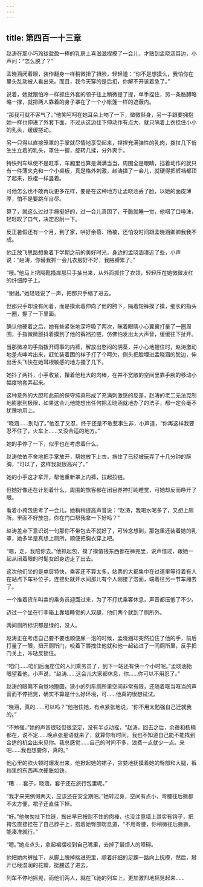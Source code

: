 ```yaml
---
---
---
```

title: 第四百一十三章
---




赵涛在那小巧玲珑盈盈一捧的乳房上喜滋滋捏摸了一会儿，才贴到孟晓涵耳边，小声问：“怎么脱了？”

孟晓涵闭着眼，装作翻身一样稍微扭了扭脸，轻轻道：“你不是想摸么，我怕你在里头乱动被人看出来。而且，我今天穿的是后扣，你解不开该着急了。”

说着，她就跟怕冷一样抓住外套的领子往上稍微提了提，单手捏住，另一条胳膊略略一撑，就把两人靠着的身子罩在了一个小帐篷一样的遮蔽内。

“那我可就不客气了。”他笑呵呵在她耳朵上吻了一下，微微斜身，另一手跟要拥抱她一样也伸进了外套下面，不过从这边往下伸动作有点大，就只隔着上衣捻住小小的乳头，缓缓搓动。

另一只得以直接笼罩的手掌就尽情地享受起来，捏捏充满弹性的乳肉，拨拉几下俏生生立着的乳头，罩住一握，旋转几揉，分外爽手。

特快列车纵使不是旺季，车厢里也算是满满当当，周围全是眼睛，挡着动作的就只有一件薄夹克和一个小桌板，真是格外刺激，赵涛揉了一会儿，就硬得把裤裆都顶了起来，铁棍一样竖着。

可他怎么也不敢再玩更多花样，要是在这种地方让孟晓涵丢了脸，以她的面皮薄厚，怕不是要跳车自尽。

算了，就这么过过手瘾挺好的，过一会儿真困了，干脆就睡一觉，他咽了口唾沫，轻轻叹了口气，决定忍耐一下。

反正暑假还有一个月，到了家，哄好余蓓、杨楠，还怕没时间跟孟晓涵卿卿我我不成。

他正放飞思路想象着下学期之前的美好时光，身边的孟晓涵凑近了些，小声说：“赵涛，你替我抓一会儿衣服好不好，我胳膊累了。”

“哦。”他马上把隔靴搔痒那只手抽出来，从外面抓住了衣领，轻轻压在她微微发红的纤细脖子上。

“谢谢。”她轻轻说了一声，把那只手缩了进去。

但那只手却没有闲着，而是摸索着伸向了他的胯下，隔着短裤摸了摸，细长的指头一圈，握了一下里面。

确认他硬着之后，她有些紧张地深呼吸了两次，眯着眼睛小心翼翼打量了一圈周围，手指微微颤抖着摸到了他的裤裆拉链，仿佛怕发出太大声音，缓缓往下扯开。

当那微凉的手指拨开碍事的内裤，解放出憋闷的阴茎，并小心地握住时，赵涛激动地差点呻吟出来，赶忙装着困的样子打了个呵欠，侧头把脸埋进孟晓涵的鬓边，伸出舌头飞快在她耳根敏感的地方搔了几下。

她抖了两抖，小手收紧，攥着他粗大的肉棒，在并不宽敞的空间里靠手腕的移动小幅度地套弄起来。

这种意外的大胆和此前的保守纯真形成了充满刺激感的反差，赵涛的老二无法克制地膨胀到极限，如果这会儿他能想出任何把孟晓涵就地办了的法子，都一定会毫不犹豫地用上。

“晓涵……别动了。”他忍了又忍，终于还是不敢惹事生非，小声道，“你再这样我要忍不住了，火车上……又没合适的地方。”

她的手停了一下，似乎也在考虑着什么。

赵涛依依不舍地把手掌放开，帮她放下上衣，挡住了已经被玩弄了十几分钟的酥胸，“可以了，这样我就很高兴了。”

她的小手这才拿开，帮他重新罩上内裤，拉起拉链。

但她好像还在计划着什么，周围的旅客都在闭目养神打盹睡觉，可她却反而睁开了眼。

看着小挎包思考了一会儿，她稍稍提高声音说：“赵涛，我喝水喝多了，又想上厕所。里面不好放包，你在门口帮我拿一下好吗？”

赵涛差点下意识说一句那你不带包去不就好了，可转念想到，那包里还装着她的乳罩，她多半是真想上厕所，顺便把胸衣穿上吧。

“嗯，走，我陪你去。”他抓起包，摸了摸值钱东西都在裤兜里，说声借过，跟她一起从闭着眼的时髦女郎身边走了出去。

这次他们坐的是单层特快，乘客还不算太多，站票的大都集中在过道里等待着有人在站点下车补位子，连接处就开水间那儿有个人刚接了泡面，端着往另一节车厢去了。

一个推着货车叫卖的乘务员迎面过来，为了不打扰乘客休息，声音都压低了不少。

迈过一个坐在行李箱上靠墙睡觉的人双腿，他们两个就到了厕所外。

两间厕所标识都是绿的，没人。

赵涛正在考虑自己要不要也顺便尿一泡的时候，孟晓涵却突然拉住了他的手，前后打量了一眼，扭开厕所门，咬着下唇拽住他就和他一起钻进了一间厕所里，反手把门关上，咔哒反锁住。

“咱们……咱们后面座位的人问乘务员了，到下一站还有快一个小时呢。”孟晓涵抬眼望着他，小声说，“赵涛……这会儿大家都休息，你……你可以不用忍了。”

赵涛的眼睛不自觉地瞪圆，狭小的列车厕所里空间非常有限，还随着哐当哐当的声音而不停摇晃，确实不算是什么好环境，可……他真的很想试试。

“晓涵，真的……可以吗？”他抱住她，有点紧张地说，“你不用太勉强自己迁就我的。”

“不勉强。”她的声音很轻但很坚定，没有半点动摇，“赵涛，回去之后，余蓓和杨楠都在，说不定……晚点张星语就来了，就算你有时间，我也不知道自己能不能找到合适的机会出来见你。我总感觉……自己的时间不多，浪费一点就少一点。来吧……我也想要你，真的。”

他心里的欲火顿时爆发出来，他掀起她的裙子，贪婪地抚摸着她的臀部和大腿，裤裆里的东西再次硬胀如铁。

“糟……套子，晓涵，套子还在旅行包里呢。”

“我才来完例假两天，应该还在安全期吧。”她转过身，空间有点小，弯腰往后撅都不太方便，裙子还直往下掉。

“好。”他匆匆扯下拉链，掏出早已按耐不住的肉棒，也没注意墙上其实有钩子，把挎包直接挂在了自己脖子上，抱着她臀部喘息道，“不用弯腰，你稍微往后撅撅，能凑准就行。”

“嗯。”她点点头，拿起裙摆咬到自己嘴里，去掉了最烦人的障碍。

他把她内裤扯下，从脚上脱掉揣进兜里，顺着纤细的足踝一路向上抚摸，然后，掰开已经湿润的花瓣，挺腰送了进去。

列车不停地摇晃，而他们两人，就在飞驰的列车上，更加激烈地摇晃起来……